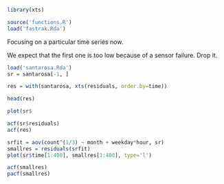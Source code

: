 ```r
library(xts)
```

```r
source('functions.R')
load('fastrak.Rda')
```

Focusing on a particular time series now.

We expect that the first one is too low because of a sensor failure.
Drop it.

```r
load('santarosa.Rda')
sr = santarosa[-1, ]

res = with(santarosa, xts(residuals, order.by=time))

head(res)
```


```r
plot(sr$
```

```r
acf(sr$residuals)
acf(res)
```

```r
srfit = aov(count^(1/3) ~ month + weekday*hour, sr)
smallres = residuals(srfit)
plot(sr$time[1:400], smallres[1:400], type='l')
```

```r
acf(smallres)
pacf(smallres)
```

